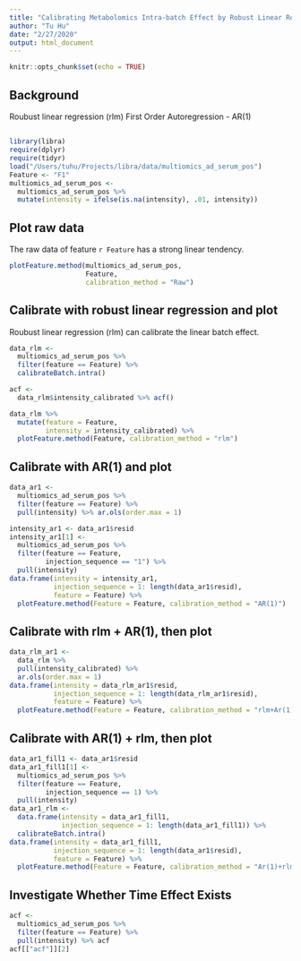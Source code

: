 ```yaml
---
title: "Calibrating Metabolomics Intra-batch Effect by Robust Linear Regression and First Order Autoregression"
author: "Tu Hu"
date: "2/27/2020"
output: html_document
---
```


```r
knitr::opts_chunk$set(echo = TRUE)
```

## Background 

Roubust linear regression (rlm)
First Order Autoregression - AR(1)

## 
```r
library(libra)
require(dplyr)
require(tidyr)
load("/Users/tuhu/Projects/libra/data/multiomics_ad_serum_pos")
Feature <- "F1"
multiomics_ad_serum_pos <-
  multiomics_ad_serum_pos %>% 
  mutate(intensity = ifelse(is.na(intensity), .01, intensity))
```

## Plot raw data
The raw data of feature `r Feature` has a strong linear tendency.
```r

plotFeature.method(multiomics_ad_serum_pos,
                   Feature, 
                   calibration_method = "Raw")
```

## Calibrate with robust linear regression and plot
Roubust linear regression (rlm) can calibrate the linear batch effect.
```r
data_rlm <-
  multiomics_ad_serum_pos %>%
  filter(feature == Feature) %>%
  calibrateBatch.intra()

acf <- 
  data_rlm$intensity_calibrated %>% acf()

data_rlm %>%
  mutate(feature = Feature,
         intensity = intensity_calibrated) %>%
  plotFeature.method(Feature, calibration_method = "rlm")
```

## Calibrate with AR(1) and plot
```r
data_ar1 <-
  multiomics_ad_serum_pos %>%
  filter(feature == Feature) %>%
  pull(intensity) %>% ar.ols(order.max = 1)

intensity_ar1 <- data_ar1$resid
intensity_ar1[1] <- 
  multiomics_ad_serum_pos %>%
  filter(feature == Feature,
         injection_sequence == "1") %>%
  pull(intensity)
data.frame(intensity = intensity_ar1,
           injection_sequence = 1: length(data_ar1$resid),
           feature = Feature) %>%
  plotFeature.method(Feature = Feature, calibration_method = "AR(1)")

```

## Calibrate with rlm + AR(1), then plot
```r
data_rlm_ar1 <-
  data_rlm %>%
  pull(intensity_calibrated) %>%
  ar.ols(order.max = 1)
data.frame(intensity = data_rlm_ar1$resid,
           injection_sequence = 1: length(data_rlm_ar1$resid),
           feature = Feature) %>%
  plotFeature.method(Feature = Feature, calibration_method = "rlm+Ar(1)")
```

## Calibrate with AR(1) + rlm, then plot
```r
data_ar1_fill1 <- data_ar1$resid
data_ar1_fill1[1] <-
  multiomics_ad_serum_pos %>%
  filter(feature == Feature,
         injection_sequence == 1) %>%
  pull(intensity)
data_ar1_rlm <-
  data.frame(intensity = data_ar1_fill1,
             injection_sequence = 1: length(data_ar1_fill1)) %>%
  calibrateBatch.intra()
data.frame(intensity = data_ar1_fill1,
           injection_sequence = 1: length(data_ar1$resid),
           feature = Feature) %>%
  plotFeature.method(Feature = Feature, calibration_method = "Ar(1)+rlm")
```

## Investigate Whether Time Effect Exists
```r
acf <- 
  multiomics_ad_serum_pos %>% 
  filter(feature == Feature) %>% 
  pull(intensity) %>% acf
acf[["acf"]][2]
```



